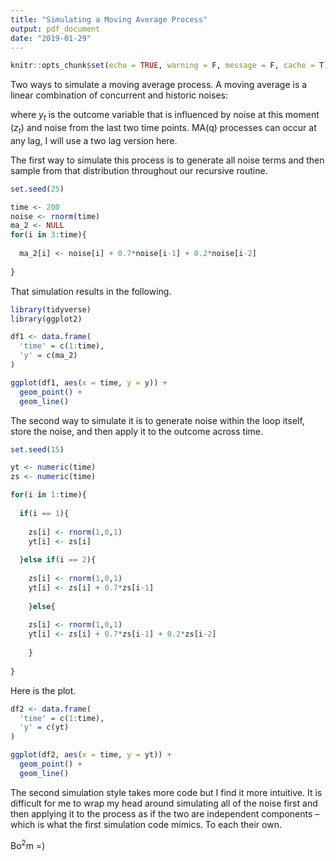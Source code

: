 ```yaml
---
title: "Simulating a Moving Average Process"
output: pdf_document
date: "2019-01-29"
---
```


```r
knitr::opts_chunk$set(echo = TRUE, warning = F, message = F, cache = T)
```

Two ways to simulate a moving average process. A moving average is a linear combination of concurrent and historic noises:

\begin{equation}
y_t = z_t + z_{t-1} + z_{t-2}
\end{equation}

\noindent where $y_t$ is the outcome variable that is influenced by noise at this moment ($z_t$) and noise from the last two time points. MA(q) processes can occur at any lag, I will use a two lag version here.

The first way to simulate this process is to generate all noise terms and then sample from that distribution throughout our recursive routine.

```r
set.seed(25)

time <- 200
noise <- rnorm(time)
ma_2 <- NULL
for(i in 3:time){
  
  ma_2[i] <- noise[i] + 0.7*noise[i-1] + 0.2*noise[i-2]
  
}

```

That simulation results in the following.

```r

library(tidyverse)
library(ggplot2)

df1 <- data.frame(
  'time' = c(1:time),
  'y' = c(ma_2)
)

ggplot(df1, aes(x = time, y = y)) + 
  geom_point() + 
  geom_line()
```

The second way to simulate it is to generate noise within the loop itself, store the noise, and then apply it to the outcome across time. 

```r
set.seed(15)

yt <- numeric(time)
zs <- numeric(time)

for(i in 1:time){
  
  if(i == 1){
    
    zs[i] <- rnorm(1,0,1)
    yt[i] <- zs[i]
  
  }else if(i == 2){
    
    zs[i] <- rnorm(1,0,1) 
    yt[i] <- zs[i] + 0.7*zs[i-1]
    
    }else{
  
    zs[i] <- rnorm(1,0,1)
    yt[i] <- zs[i] + 0.7*zs[i-1] + 0.2*zs[i-2]
  
    }
  
}

```

Here is the plot.

```r
df2 <- data.frame(
  'time' = c(1:time),
  'y' = c(yt)
)

ggplot(df2, aes(x = time, y = yt)) + 
  geom_point() + 
  geom_line()
```

The second simulation style takes more code but I find it more intuitive. It is difficult for me to wrap my head around simulating all of the noise first and then applying it to the process as if the two are independent components -- which is what the first simulation code mimics. To each their own.

Bo$^2$m =)

